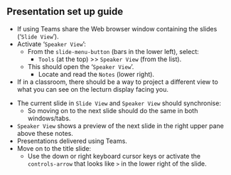 ## Presentation set up guide
- If using Teams share the Web browser window containing the slides ('`Slide View`').
- Activate '`Speaker View`':
  - From the `slide-menu-button` (bars in the lower left), select:
    - `Tools` (at the top) >> `Speaker View` (from the list).
  - This should open the '`Speaker View`'.
    - Locate and read the `Notes` (lower right).
- If in a classroom, there should be a way to project a different view to what you can see on the lecturn display facing you.

::: {.notes}
- The current slide in `Slide View` and `Speaker View` should synchronise:
  - So moving on to the next slide should do the same in both windows/tabs.
- `Speaker View` shows a preview of the next slide in the right upper pane above these notes.
- Presentations delivered using Teams.
- Move on to the title slide:
   - Use the down or right keyboard cursor keys or activate the `controls-arrow` that looks like `>` in the lower right of the slide.
:::
